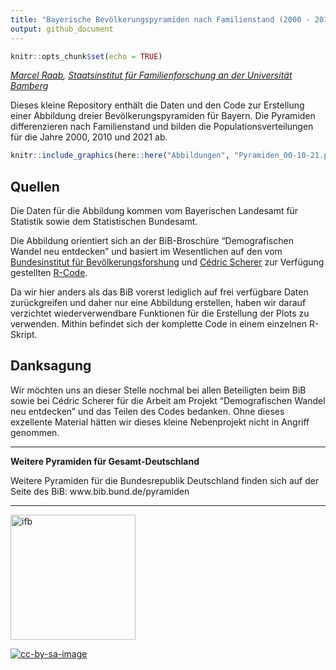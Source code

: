 ```yaml
---
title: "Bayerische Bevölkerungspyramiden nach Familienstand (2000 - 2010 - 2021)"
output: github_document
---
```



```r
knitr::opts_chunk$set(echo = TRUE)
```

*[Marcel Raab](https://marcelraab.de/), [Staatsinstitut für Familienforschung an der Universität Bamberg](https://www.ifb.bayern.de/)*

Dieses kleine Repository enthält die Daten und den Code zur Erstellung einer Abbildung dreier Bevölkerungspyramiden für Bayern. Die Pyramiden differenzieren nach Familienstand und bilden die Populationsverteilungen für die Jahre 2000, 2010 und 2021 ab. 

```r
knitr::include_graphics(here::here("Abbildungen", "Pyramiden_00-10-21.png"))
```


## Quellen

Die Daten für die Abbildung kommen vom Bayerischen Landesamt für Statistik sowie dem Statistischen Bundesamt.

Die Abbildung orientiert sich an der BiB-Broschüre "Demografischen Wandel neu entdecken" und basiert im Wesentlichen auf den vom [Bundesinstitut für Bevölkerungsforshung](https://www.bib.bund.de/) und [Cédric Scherer](https://cedricscherer.netlify.app/) zur Verfügung gestellten [R-Code](https://github.com/z3tt/BiB-population-pyramids). 

Da wir hier anders als das BiB vorerst lediglich auf frei verfügbare Daten zurückgreifen und daher nur eine Abbildung erstellen, haben wir darauf verzichtet wiederverwendbare Funktionen für die Erstellung der Plots zu verwenden. Mithin befindet sich der komplette Code in einem einzelnen R-Skript.

## Danksagung

Wir möchten uns an dieser Stelle nochmal bei allen Beteiligten beim BiB sowie bei Cédric Scherer für die Arbeit am Projekt "Demografischen Wandel neu entdecken" und das Teilen des Codes bedanken. Ohne dieses exzellente Material hätten wir dieses kleine Nebenprojekt nicht in Angriff genommen. 

---

**Weitere Pyramiden für Gesamt-Deutschland**

Weitere Pyramiden für die Bundesrepublik Deutschland finden sich auf der Seite des BiB: www.bib.bund.de/pyramiden 

---

[<img src="Logos/ifb_Logo_RGB.jpg" alt="ifb" width="200"/>](https://www.ifb.bayern.de/)


[![cc-by-sa-image](https://licensebuttons.net/l/by-sa/4.0/88x31.png)](https://creativecommons.org/licenses/by-sa/4.0/)
